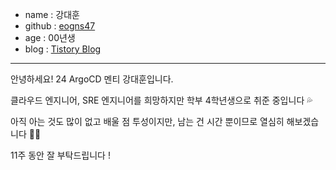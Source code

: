 - name : 강대훈
- github : [eogns47](hhttps://github.com/eogns47)
- age : 00년생
- blog : [Tistory Blog](https://kangmanjoo.tistory.com/)

---

안녕하세요! 24 ArgoCD 멘티 강대훈입니다.

클라우드 엔지니어, SRE 엔지니어를 희망하지만 학부 4학년생으로 취준 중입니다 💦

아직 아는 것도 많이 없고 배울 점 투성이지만, 남는 건 시간 뿐이므로 열심히 해보겠습니다 💪🏻 

11주 동안 잘 부탁드립니다 !


